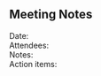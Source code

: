 == Meeting Notes ==
; Date: {{{Date|}}}
; Attendees: {{{Attendees|}}}
; Notes: {{{Notes|}}}
; Action items: {{{Action items|}}}


